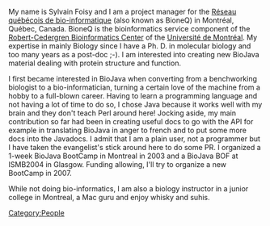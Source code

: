 My name is Sylvain Foisy and I am a project manager for the [http://www.bioneq.qc.ca R&eacute;seau qu&eacute;b&eacute;cois de bio-informatique] (also known as BioneQ) in Montr&eacute;al, Qu&eacute;bec, Canada. BioneQ is the bioinformatics service component of the [http://www.centrerc.umontreal.ca Robert-Cedergren Bioinformatics Center] of the [http://www.umontreal.ca Universit&eacute; de Montr&eacute;al]. My expertise in mainly Biology since I have a Ph. D. in molecular biology and too many years as a post-doc ;-). I am interested into creating new BioJava material dealing with protein structure and function.

I first became interested in BioJava when converting from a benchworking biologist to a bio-informatician, turning a certain love of the machine from a hobby to a full-blown career. Having to learn a programming language and not having a lot of time to do so, I chose Java because it works well with my brain and they don't teach Perl around here! Jocking aside, my main contribution so far had been in creating useful docs to go with the API for example in translating BioJava in anger to french and to put some more docs into the Javadocs. I admit that I am a plain user, not a programmer but I have taken the evangelist's stick around here to do some PR. I organized a 1-week BioJava BootCamp in Montreal in 2003 and a BioJava BOF at ISMB2004 in Glasgow. Funding allowing, I'll try to organize a new BootCamp in 2007.

While not doing bio-informatics, I am also a biology instructor in a junior college in Montreal, a Mac guru and enjoy whisky and suhis.
[[Category:People]]